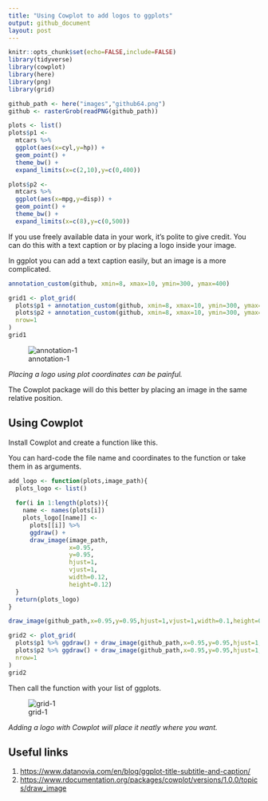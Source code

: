 ```yaml
---
title: "Using Cowplot to add logos to ggplots"
output: github_document
layout: post
---
```


```r
knitr::opts_chunk$set(echo=FALSE,include=FALSE)
library(tidyverse)
library(cowplot)
library(here)
library(png)
library(grid)

github_path <- here("images","github64.png")
github <- rasterGrob(readPNG(github_path))

plots <- list()
plots$p1 <-
  mtcars %>%
  ggplot(aes(x=cyl,y=hp)) +
  geom_point() +
  theme_bw() +
  expand_limits(x=c(2,10),y=c(0,400))

plots$p2 <-
  mtcars %>%
  ggplot(aes(x=mpg,y=disp)) +
  geom_point() +
  theme_bw() +
  expand_limits(x=c(8),y=c(0,500))
```

If you use freely available data in your work, it's polite to give credit. You can do this with a text caption or by placing a logo inside your image.

In ggplot you can add a text caption easily, but an image is a more complicated.

```r
annotation_custom(github, xmin=8, xmax=10, ymin=300, ymax=400)
```
```r
grid1 <- plot_grid(
  plots$p1 + annotation_custom(github, xmin=8, xmax=10, ymin=300, ymax=400), 
  plots$p2 + annotation_custom(github, xmin=8, xmax=10, ymin=300, ymax=400),
  nrow=1
)
grid1
```

![annotation-1]({{site.baseurl}}/images/scrape-nicely/annotation-1.png)

*Placing a logo using plot coordinates can be painful.*

The Cowplot package will do this better by placing an image in the same relative position.

## Using Cowplot

Install Cowplot and create a function like this.

You can hard-code the file name and coordinates to the function or take them in as arguments.

```r
add_logo <- function(plots,image_path){
  plots_logo <- list()
  
  for(i in 1:length(plots)){
    name <- names(plots[i])
    plots_logo[[name]] <-
      plots[[i]] %>%
      ggdraw() +
      draw_image(image_path,
                 x=0.95,
                 y=0.95,
                 hjust=1,
                 vjust=1,
                 width=0.12,
                 height=0.12)
  }
  return(plots_logo)
}
```
```r
draw_image(github_path,x=0.95,y=0.95,hjust=1,vjust=1,width=0.1,height=0.1,scale=1)
```
```r
grid2 <- plot_grid(
  plots$p1 %>% ggdraw() + draw_image(github_path,x=0.95,y=0.95,hjust=1,vjust=1,width=0.12,height=0.12),
  plots$p2 %>% ggdraw() + draw_image(github_path,x=0.95,y=0.95,hjust=1,vjust=1,width=0.12,height=0.12),
  nrow=1
)
grid2
```

Then call the function with your list of ggplots.

![grid-1]({{site.baseurl}}/images/scrape-nicely/draw-image-1.png)

*Adding a logo with Cowplot will place it neatly where you want.*

## Useful links
1. [https://www.datanovia.com/en/blog/ggplot-title-subtitle-and-caption/](https://www.datanovia.com/en/blog/ggplot-title-subtitle-and-caption/)
1. [https://www.rdocumentation.org/packages/cowplot/versions/1.0.0/topics/draw_image](https://www.rdocumentation.org/packages/cowplot/versions/1.0.0/topics/draw_image)

